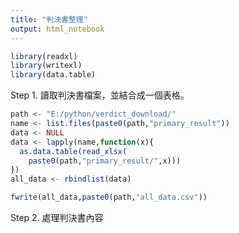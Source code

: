 ```yaml
---
title: "判決書整理"
output: html_notebook
---
```


```r
library(readxl)
library(writexl)
library(data.table)
```
Step 1. 讀取判決書檔案，並結合成一個表格。
```r
path <- "E:/python/verdict_download/"
name <- list.files(paste0(path,"primary_result"))
data <- NULL
data <- lapply(name,function(x){
  as.data.table(read_xlsx(
    paste0(path,"primary_result/",x)))
})
all_data <- rbindlist(data)

fwrite(all_data,paste0(path,"all_data.csv"))
```
Step 2. 處理判決書內容





